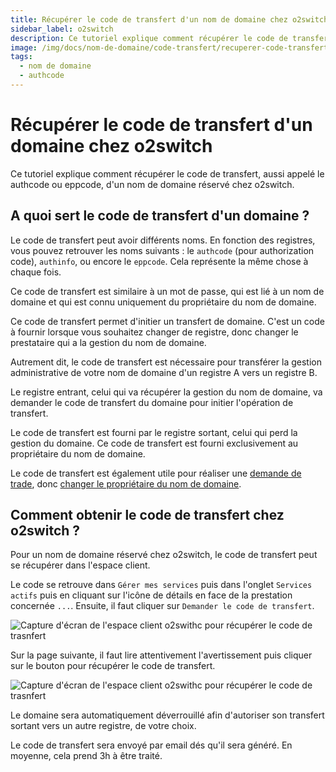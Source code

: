 ```yaml
---
title: Récupérer le code de transfert d'un nom de domaine chez o2switch
sidebar_label: o2switch
description: Ce tutoriel explique comment récupérer le code de transfert d'un nom de domaine géré chez o2switch
image: /img/docs/nom-de-domaine/code-transfert/recuperer-code-transfert-o2switch.png
tags:
  - nom de domaine
  - authcode
---
```


# Récupérer le code de transfert d'un domaine chez o2switch

Ce tutoriel explique comment récupérer le code de transfert, aussi appelé le authcode ou eppcode, d'un nom de domaine
réservé chez o2switch. 

## A quoi sert le code de transfert d'un domaine ?

Le code de transfert peut avoir différents noms. En fonction des registres, vous pouvez retrouver les noms suivants : le
`authcode` (pour authorization code), `authinfo`, ou encore le `eppcode`. Cela représente la même chose à chaque fois.

Ce code de transfert est similaire à un mot de passe, qui est lié à un nom de domaine et qui est connu uniquement du
propriétaire du nom de domaine.

Ce code de transfert permet d'initier un transfert de domaine. C'est un code à fournir lorsque vous souhaitez changer de
registre, donc changer le prestataire qui a la gestion du nom de domaine.

Autrement dit, le code de transfert est nécessaire pour transférer la gestion administrative de votre nom de domaine
d'un registre A vers un registre B.

Le registre entrant, celui qui va récupérer la gestion du nom de domaine, va demander le code de transfert du domaine
pour initier l'opération de transfert. 

Le code de transfert est fourni par le registre sortant, celui qui perd la gestion du domaine. Ce code de transfert est
fourni exclusivement au propriétaire du nom de domaine. 

Le code de transfert est également utile pour réaliser une [demande de
trade](/espace-client/trade/ceder-nom-de-domaine), donc [changer le propriétaire du nom de
domaine](/espace-client/trade/ceder-nom-de-domaine).

## Comment obtenir le code de transfert chez o2switch ?

Pour un nom de domaine réservé chez o2switch, le code de transfert peut se récupérer dans l'espace client.

Le code se retrouve dans `Gérer mes services` puis dans l'onglet `Services actifs` puis en cliquant sur l'icône de
détails en face de la prestation concernée `...`.  Ensuite, il faut cliquer sur `Demander le code de transfert`. 

<Image
    src="/img/docs/nom-de-domaine/code-transfert/o2switch-code-transfert-1.png"
    title="Récupérer le code de transfert d'un nom de domaine chez o2switch"
    caption="Demander le code de transfert depuis l'espace client o2switch"
    alt="Capture d'écran de l'espace client o2swithc pour récupérer le code de trasnfert"
/>

Sur la page suivante, il faut lire attentivement l'avertissement puis cliquer sur le bouton pour récupérer le code de
transfert. 

<Image
    src="/img/docs/nom-de-domaine/code-transfert/recuperer-code-transfert-o2switch.png"
    title="Récupérer le code de transfert d'un nom de domaine chez o2switch"
    caption="Formulaire pour demander le code de transfert d'un nom de domaine chez o2switch"
    alt="Capture d'écran de l'espace client o2swithc pour récupérer le code de trasnfert"
/>

Le domaine sera automatiquement déverrouillé afin d'autoriser son transfert sortant vers un autre registre, de votre
choix. 

Le code de transfert sera envoyé par email dés qu'il sera généré. En moyenne, cela prend 3h à être traité. 


